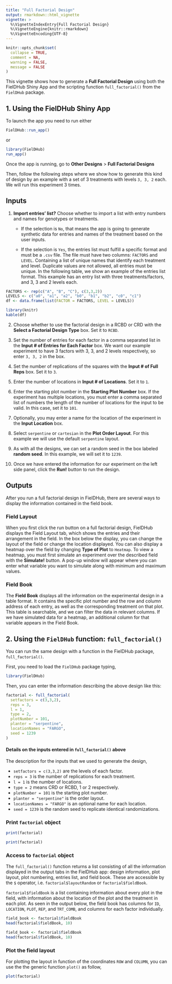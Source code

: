 ```yaml
---
title: "Full Factorial Design"
output: rmarkdown::html_vignette
vignette: >
  %\VignetteIndexEntry{Full Factorial Design}
  %\VignetteEngine{knitr::rmarkdown}
  %\VignetteEncoding{UTF-8}
---
```


```r
knitr::opts_chunk$set(
  collapse = TRUE,
  comment = NA,
  warning = FALSE, 
  message = FALSE
)
```

This vignette shows how to generate a **Full Factorial Design** using both the FielDHub Shiny App and the scripting function `full_factorial()` from the `FielDHub` package.

## 1. Using the FielDHub Shiny App

To launch the app you need to run either

```r
FielDHub::run_app()
```

or

```r
library(FielDHub)
run_app()
```

Once the app is running, go to **Other Designs** > **Full Factorial Designs**

Then, follow the following steps where we show how to generate this kind of design by an example with a set of 3 treatments with levels `3, 3, 2` each. We will run this experiment 3 times.

## Inputs

1. **Import entries' list?** Choose whether to import a list with entry numbers and names for genotypes or treatments.
    * If the selection is `No`, that means the app is going to generate synthetic data for entries and names of the treatment based on the user inputs.

    * If the selection is `Yes`, the entries list must fulfill a specific format and must be a `.csv` file. The file must have two columns: `FACTORS` and `LEVEL`. Containing a list of unique names that identify each treatment and level. Duplicate values are not allowed, all entries must be unique. In the following table, we show an example of the entries list format. This example has an entry list with three treatments/factors, and 3, 3 and 2 levels each.

```r
FACTORS <- rep(c("A", "B", "C"), c(3,3,2))
LEVELS <- c("a0", "a1", "a2", "b0", "b1", "b2", "c0", "c1")
df <- data.frame(list(FACTOR = FACTORS, LEVEL = LEVELS))
```

```r
library(knitr)
kable(df)
```

2. Choose whether to use the factorial design in a RCBD or CRD with the **Select a Factorial Design Type** box. Set it to `RCBD`.

3. Set the number of entries for each factor in a comma separated list in the **Input # of Entries for Each Factor** box. We want our example experiment to have 3 factors with 3, 3, and 2 levels respectively, so enter `3, 3, 2` in the box. 

4. Set the number of replications of the squares with the **Input # of Full Reps** box. Set it to `3`.

5. Enter the number of locations in **Input # of Locations**. Set it to `1`.

6. Enter the starting plot number in the **Starting Plot Number** box. If the experiment has multiple locations, you must enter a comma separated list of numbers the length of the number of locations for the input to be valid. In this case, set it to `101`.

7. Optionally, you may enter a name for the location of the experiment in the **Input Location** box. 

8. Select `serpentine` or `cartesian` in the **Plot Order Layout**. For this example we will use the default `serpentine` layout.

9. As with all the designs, we can set a random seed in the box labeled **random seed**. In this example, we will set it to `1239`. 

10. Once we have entered the information for our experiment on the left side panel, click the **Run!** button to run the design. 

## Outputs

After you run a full factorial design in FielDHub, there are several ways to display the information contained in the field book. 

### Field Layout

When you first click the run button on a full factorial design, FielDHub displays the Field Layout tab, which shows the entries and their arrangement in the field. In the box below the display, you can change the layout of the field or change the location displayed. 
You can also display a heatmap over the field by changing **Type of Plot** to `Heatmap`. To view a heatmap, you must first simulate an experiment over the described field with the **Simulate!** button. A pop-up window will appear where you can enter what variable you want to simulate along with minimum and maximum values. 

### Field Book

The **Field Book** displays all the information on the experimental design in a table format. It contains the specific plot number and the row and column address of each entry, as well as the corresponding treatment on that plot. This table is searchable, and we can filter the data in relevant columns. If we have simulated data for a heatmap, an additional column for that variable appears in the Field Book. 

## 2. Using the `FielDHub` function: `full_factorial()`

You can run the same design with a function in the FielDHub package, `full_factorial()`.

First, you need to load the `FielDHub` package typing,

```r
library(FielDHub)
```

Then, you can enter the information describing the above design like this:

```r
factorial <- full_factorial(
  setfactors = c(3,3,2), 
  reps = 3, 
  l = 1, 
  type = 2, 
  plotNumber = 101,
  planter = "serpentine",
  locationNames = "FARGO",
  seed = 1239
)
```

#### Details on the inputs entered in `full_factorial()` above

The description for the inputs that we used to generate the design,

*   `setfactors = c(3,3,2)` are the levels of each factor.
*   `reps = 3` is the number of replications for each treatment.
*   `l = 1` is the number of locations.
*   `type = 2` means CRD or RCBD, 1 or 2 respectively.
*   `plotNumber = 101` is the starting plot number.
*   `planter = "serpentine"` is the order layout.
*   `locationNames = "FARGO"` is an optional name for each location.
*   `seed = 1239` is the random seed to replicate identical randomizations.

### Print `factorial` object

```r
print(factorial)
```

```r
print(factorial)
```

### Access to `factorial` object

The `full_factorial()` function returns a list consisting of all the information displayed in the output tabs in the FielDHub app: design information, plot layout, plot numbering, entries list, and field book. These are accessible by the `$` operator, i.e. `factorial$layoutRandom` or `factorial$fieldBook`. 

`factorial$fieldBook` is a list containing information about every plot in the field, with information about the location of the plot and the treatment in each plot. As seen in the output below, the field book has columns for `ID`, `LOCATION`, `PLOT`, `REP`, and `TRT_COMB`, and columns for each factor individually.


```r
field_book <- factorial$fieldBook
head(factorial$fieldBook, 10)
```

```r
field_book <- factorial$fieldBook
head(factorial$fieldBook, 10)
```

### Plot the field layout

For plotting the layout in function of the coordinates `ROW` and `COLUMN`, you can use the the generic function `plot()` as follow,


```r
plot(factorial)
```

<br>
<br>
<br>